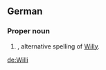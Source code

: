 ==German==

===Proper noun===
{{infl|de|proper noun}}

# {{given name|male||de:}}, alternative spelling of [[Willy#German|Willy]].

[[de:Willi]]